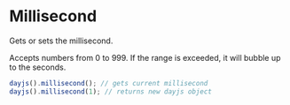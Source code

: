 # Millisecond

Gets or sets the millisecond.

Accepts numbers from 0 to 999. If the range is exceeded, it will bubble up to the seconds.

```js
dayjs().millisecond(); // gets current millisecond
dayjs().millisecond(1); // returns new dayjs object
```
